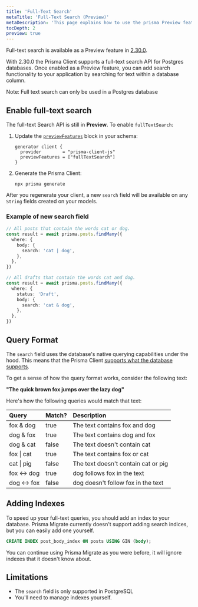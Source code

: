 ```yaml
---
title: 'Full-Text Search'
metaTitle: 'Full-Text Search (Preview)'
metaDescription: 'This page explains how to use the prisma Preview feature full text search with a Postgres database.'
tocDepth: 2
preview: true
---
```


<TopBlock>

Full-text search is available as a Preview feature in [2.30.0](https://github.com/prisma/prisma/releases/tag/2.30.0).

With 2.30.0 the Prisma Client supports a full-text search API for Postgres databases. Once enabled as a Preview feature, you can add search functionality to your application by searching for text within a database column.

<Admonition type="info">
  Note: Full text search can only be used in a Postgres database
</Admonition>

</TopBlock>

## Enable full-text search

The full-text Search API is still in **Preview**. To enable `fullTextSearch`:

1. Update the [`previewFeatures`](../preview-features) block in your schema:

   ```prisma
   generator client {
     provider        = "prisma-client-js"
     previewFeatures = ["fullTextSearch"]
   }
   ```

2. Generate the Prisma Client:

   ```terminal copy
   npx prisma generate
   ```

After you regenerate your client, a new `search` field will be available on any `String` fields created on your models.

### Example of new <inlinecode>search</inlinecode> field

```ts
// All posts that contain the words cat or dog.
const result = await prisma.posts.findMany({
  where: {
    body: {
      search: 'cat | dog',
    },
  },
})

// All drafts that contain the words cat and dog.
const result = await prisma.posts.findMany({
  where: {
    status: 'Draft',
    body: {
      search: 'cat & dog',
    },
  },
})
```

## Query Format

The `search` field uses the database's native querying capabilities under the hood. This means that the Prisma Client [supports what the database supports](https://www.postgresql.org/docs/12/functions-textsearch.html).

To get a sense of how the query format works, consider the following text:

**"The quick brown fox jumps over the lazy dog"**

Here's how the following queries would match that text:

| Query          | Match? | Description                         |
| :------------- | :----- | :---------------------------------- |
| fox & dog      | true   | The text contains fox and dog       |
| dog & fox      | true   | The text contains dog and fox       |
| dog & cat      | false  | The text doesn't contain cat        |
| fox &#124; cat | true   | The text contains fox or cat        |
| cat &#124; pig | false  | The text doesn't contain cat or pig |
| fox <-> dog    | true   | dog follows fox in the text         |
| dog <-> fox    | false  | dog doesn't follow fox in the text  |

## Adding Indexes

To speed up your full-text queries, you should add an index to your database.
Prisma Migrate currently doesn't support adding search indices, but you can
easily add one yourself.

```sql
CREATE INDEX post_body_index ON posts USING GIN (body);
```

You can continue using Prisma Migrate as you were before, it will ignore indexes
that it doesn't know about.

## Limitations

- The `search` field is only supported in PostgreSQL
- You'll need to manage indexes yourself.
